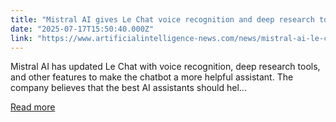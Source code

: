 ```yaml
---
title: "Mistral AI gives Le Chat voice recognition and deep research tools"
date: "2025-07-17T15:50:40.000Z"
link: "https://www.artificialintelligence-news.com/news/mistral-ai-le-chat-voice-recognition-deep-research-tools/"
---
```


Mistral AI has updated Le Chat with voice recognition, deep research tools, and other features to make the chatbot a more helpful assistant. The company believes that the best AI assistants should hel...

[Read more](https://www.artificialintelligence-news.com/news/mistral-ai-le-chat-voice-recognition-deep-research-tools/)
